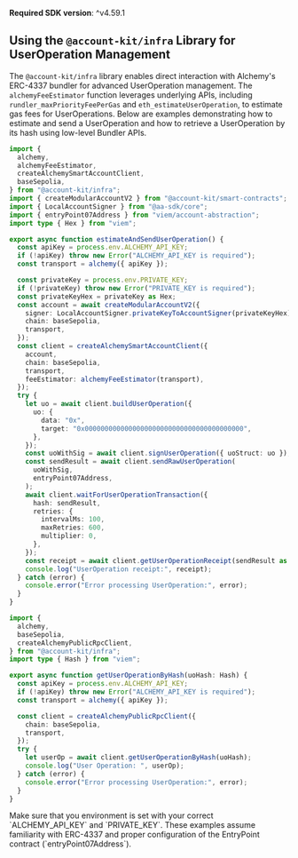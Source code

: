 <Info>**Required SDK version**: ^v4.59.1</Info>

## Using the `@account-kit/infra` Library for UserOperation Management

The `@account-kit/infra` library enables direct interaction with Alchemy's ERC-4337 bundler for advanced UserOperation management. The `alchemyFeeEstimator` function leverages underlying APIs, including `rundler_maxPriorityFeePerGas` and `eth_estimateUserOperation`, to estimate gas fees for UserOperations. Below are examples demonstrating how to estimate and send a UserOperation and how to retrieve a UserOperation by its hash using low-level Bundler APIs.

<CodeBlocks>

```ts twoslash title="estimateAndSendUserOperation.tsx"
import {
  alchemy,
  alchemyFeeEstimator,
  createAlchemySmartAccountClient,
  baseSepolia,
} from "@account-kit/infra";
import { createModularAccountV2 } from "@account-kit/smart-contracts";
import { LocalAccountSigner } from "@aa-sdk/core";
import { entryPoint07Address } from "viem/account-abstraction";
import type { Hex } from "viem";

export async function estimateAndSendUserOperation() {
  const apiKey = process.env.ALCHEMY_API_KEY;
  if (!apiKey) throw new Error("ALCHEMY_API_KEY is required");
  const transport = alchemy({ apiKey });

  const privateKey = process.env.PRIVATE_KEY;
  if (!privateKey) throw new Error("PRIVATE_KEY is required");
  const privateKeyHex = privateKey as Hex;
  const account = await createModularAccountV2({
    signer: LocalAccountSigner.privateKeyToAccountSigner(privateKeyHex),
    chain: baseSepolia,
    transport,
  });
  const client = createAlchemySmartAccountClient({
    account,
    chain: baseSepolia,
    transport,
    feeEstimator: alchemyFeeEstimator(transport),
  });
  try {
    let uo = await client.buildUserOperation({
      uo: {
        data: "0x",
        target: "0x0000000000000000000000000000000000000000",
      },
    });
    const uoWithSig = await client.signUserOperation({ uoStruct: uo });
    const sendResult = await client.sendRawUserOperation(
      uoWithSig,
      entryPoint07Address,
    );
    await client.waitForUserOperationTransaction({
      hash: sendResult,
      retries: {
        intervalMs: 100,
        maxRetries: 600,
        multiplier: 0,
      },
    });
    const receipt = await client.getUserOperationReceipt(sendResult as Hex);
    console.log("UserOperation receipt:", receipt);
  } catch (error) {
    console.error("Error processing UserOperation:", error);
  }
}
```

```ts twoslash title="getUserOperationByHash.tsx"
import {
  alchemy,
  baseSepolia,
  createAlchemyPublicRpcClient,
} from "@account-kit/infra";
import type { Hash } from "viem";

export async function getUserOperationByHash(uoHash: Hash) {
  const apiKey = process.env.ALCHEMY_API_KEY;
  if (!apiKey) throw new Error("ALCHEMY_API_KEY is required");
  const transport = alchemy({ apiKey });

  const client = createAlchemyPublicRpcClient({
    chain: baseSepolia,
    transport,
  });
  try {
    let userOp = await client.getUserOperationByHash(uoHash);
    console.log("User Operation: ", userOp);
  } catch (error) {
    console.error("Error processing UserOperation:", error);
  }
}
```

</CodeBlocks>

<Info>
  Make sure that you environment is set with your correct `ALCHEMY_API_KEY` and
  `PRIVATE_KEY`. These examples assume familiarity with ERC-4337 and proper
  configuration of the EntryPoint contract (`entryPoint07Address`).
</Info>
